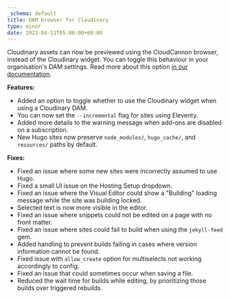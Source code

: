 ```yaml
---
_schema: default
title: DAM browser for Cloudinary
type: minor
date: 2023-04-11T05:00:00+00:00
---
```

Cloudinary assets can now be previewed using the CloudCannon browser, instead of the Cloudinary widget. You can toggle this behaviour in your organisation's DAM settings. Read more about this option [in our documentation](/documentation/developer-articles/creating-a-cloudinary-dam/#link-cloudinary-to-your-site).

**Features:**

* Added an option to toggle whether to use the Cloudinary widget when using a Cloudinary DAM.
* You can now set the `--incremental` flag for sites using Eleventy.
* Added more details to the warning message when add-ons are disabled on a subscription.
* New Hugo sites now preserve `node_modules/`, `hugo_cache/`, and `resources/` paths by default.

**Fixes:**

* Fixed an issue where some new sites were incorrectly assumed to use Hugo.
* Fixed a small UI issue on the Hosting Setup dropdown.
* Fixed an issue where the Visual Editor could show a "Building" loading message while the site was building locked.
* Selected text is now more visible in the editor.
* Fixed an issue where snippets could not be edited on a page with no front matter.
* Fixed an issue where sites could fail to build when using the `jekyll-feed` gem.
* Added handling to prevent builds failing in cases where version information cannot be found.
* Fixed issue with `allow_create` option for multiselects not working accordingly to config.
* Fixed an issue that could sometimes occur when saving a file.
* Reduced the wait time for builds while editing, by prioritizing those builds over triggered rebuilds.